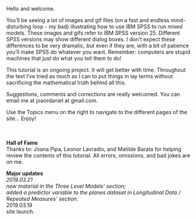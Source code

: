 Hello and welcome.  

You'll be seeing a lot of images and gif files (on a fast and endless mind-disturbing loop - my bad) illustrating how to use IBM SPSS to run mixed models. These images and gifs refer to IBM SPSS version 25. Different SPSS versions may show different dialog boxes. I don’t expect these differences to be very dramatic, but even if they are, with a bit of patience you’ll make SPSS do whatever you want. Remember: computers are stupid machines that just do what you tell them to do! 

This tutorial is an ongoing project. It will get better with time. Throughout the text I’ve tried as much as I can to put things in lay terms without sacrificing the mathematical truth behind all this.  

Suggestions, comments and corrections are really welcomed. You can email me at joaordaniel at gmail.com.  

Use the Topics menu on the right to navigate to the different pages of the site... Enjoy!  
&nbsp;  
&nbsp;  


**Hall of Fame**   
Thanks to: Joana Pipa, Leonor Lavradio, and Matilde Barata for helping review the contents of this tutorial. All errors, omissions, and bad jokes are on me.   

**Major updates**   
*2019.03.21   
new material in the Three Level Models' section;   
added a predictor variable to the planes dataset in Longitudinal Data / Repeated Measures' section.   
*2019.03.19   
site launch.   